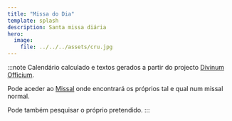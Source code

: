 ```yaml
---
title: "Missa do Dia"
template: splash
description: Santa missa diária
hero:
  image:
    file: ../../../assets/cru.jpg
---
```



<Mass client:load />

:::note
Calendário calculado e textos gerados a partir do projecto [Divinum Officium](https://www.divinumofficium.com/).

Pode aceder ao [Missal](/missal) onde encontrará os próprios tal e qual num missal normal.

Pode também pesquisar o próprio pretendido.
:::
